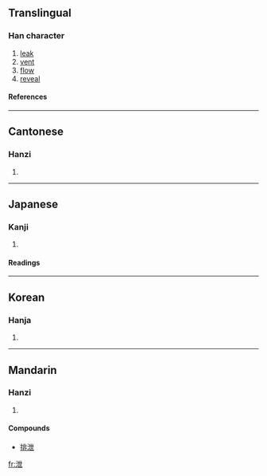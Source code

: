 {{see|渫}}

==Translingual==
===Han character===
{{Han char|rn=85|rad=水|as=05|sn=8|four=3411<sub>7</sub>|canj=水心廿 (EPT)}}
# [[leak]]
# [[vent]]
# [[flow]]
# [[reveal]]
====References====
{{Han ref|kx=0615.050|dkj=17267|dj=1009.040|hdz=31580.020|uh=6CC4|ud=27844|bh=AA6E|bd=43630}}

----
==Cantonese==
===Hanzi===
{{yue-hanzi|jyut=|y=sit3}}
# {{defn|Cantonese}}

----
==Japanese==
===Kanji===
{{ja-kanji|grade=|rs=水05}}
# {{defn|Japanese}} 
====Readings====
{{ja-readings|on=[[えい]] (ei), [[せつ]] (setsu)|kun=[[もれる]] (moreru)}}

----
==Korean==
===Hanja===
{{ko-hanja|hangeul=[[설]], [[예]]|eumhun=|rv=seol, ye|mr=sŏl, ye|y=sel, yey}}
# {{defn|Korean}}

----
==Mandarin==
===Hanzi===
{{cmn-hanzi|pin=[[xiè]] (xie4), [[yì]] (yi4)|wg=hsieh<sup>4</sup>, i<sup>4</sup>}}
# {{defn|Mandarin}}

====Compounds====
* [[排泄]]

[[fr:泄]]